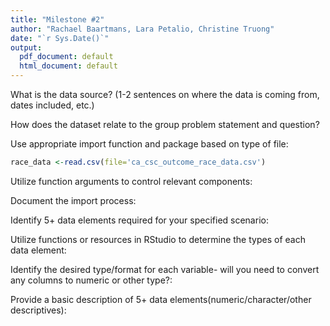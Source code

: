 ```yaml
---
title: "Milestone #2"
author: "Rachael Baartmans, Lara Petalio, Christine Truong"
date: "`r Sys.Date()`"
output:
  pdf_document: default
  html_document: default
---
```


What is the data source? (1-2 sentences on where the data is coming from, dates included, etc.)


How does the dataset relate to the group problem statement and question?


Use appropriate import function and package based on type of file: 
```r

race_data <-read.csv(file='ca_csc_outcome_race_data.csv')
```


Utilize function arguments to control relevant components:


Document the import process: 


Identify 5+ data elements required for your specified scenario: 


Utilize functions or resources in RStudio to determine the types of each data element: 


Identify the desired type/format for each variable- will you need to convert any columns to numeric or other type?: 


Provide a basic description of 5+ data elements(numeric/character/other descriptives): 
